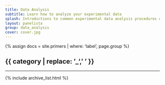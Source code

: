 ```yaml
---
title: Data Analysis
subtitle: Learn how to analyze your experimental data
splash: Introductions to common experimental data analysis procedures explained in-depth. <ul><li>Gene Set Enrichment Analysis</li><li>RNA sequencing</li></ul>
layout: panelista
group: data_analysis
cover: cover.jpg
---
```


{% assign docs = site.primers | where: 'label', page.group %}
<h2 class="page-category">{{ category | replace: '_', ' ' }}</h2>
<hr/>
<div class="primers">
  {% include archive_list.html %}
</div>
